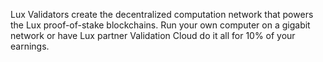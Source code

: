 Lux Validators create the decentralized computation network that powers 
the Lux proof-of-stake blockchains. 
Run your own computer on a gigabit network or have Lux partner 
Validation Cloud do it all for 10% of your earnings.